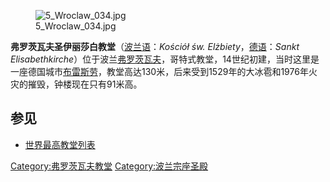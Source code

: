 {{unreferenced|time=2009-05-19T12:42:30+00:00}}
[[Image:5_Wroclaw_034.jpg|thumb]]

'''弗罗茨瓦夫圣伊丽莎白教堂'''（[[波兰语|波兰语]]：''Kościół św. Elżbiety''，[[德语|德语]]：''Sankt Elisabethkirche''）位于波兰[[弗罗茨瓦夫|弗罗茨瓦夫]]，哥特式教堂，14世纪初建，当时这里是一座德国城市[[布雷斯劳|布雷斯劳]]，教堂高达130米，后来受到1529年的大冰雹和1976年火灾的摧毁，钟楼现在只有91米高。

== 参见 ==

* [[世界最高教堂列表|世界最高教堂列表]] 

{{coord|51|6|42|N|17|1|48|E|source:plwiki_region:PL_type:landmark|display=title}}
[[Category:弗罗茨瓦夫教堂|Category:弗罗茨瓦夫教堂]]
[[Category:波兰宗座圣殿|Category:波兰宗座圣殿]]